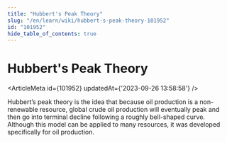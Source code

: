 ```yaml
---
title: "Hubbert's Peak Theory"
slug: "/en/learn/wiki/hubbert-s-peak-theory-101952"
id: "101952"
hide_table_of_contents: true
---
```



# Hubbert's Peak Theory

<ArticleMeta id={101952} updatedAt={'2023-09-26 13:58:58'} />
<div className='border-solid border-b border-t-0 my-4 border-[var(--ifm-color-gray-300)]' />

Hubbert’s peak theory is the idea that because oil production is a non-renewable resource, global crude oil production will eventually peak and then go into terminal decline following a roughly bell-shaped curve. Although this model can be applied to many resources, it was developed specifically for oil production.
